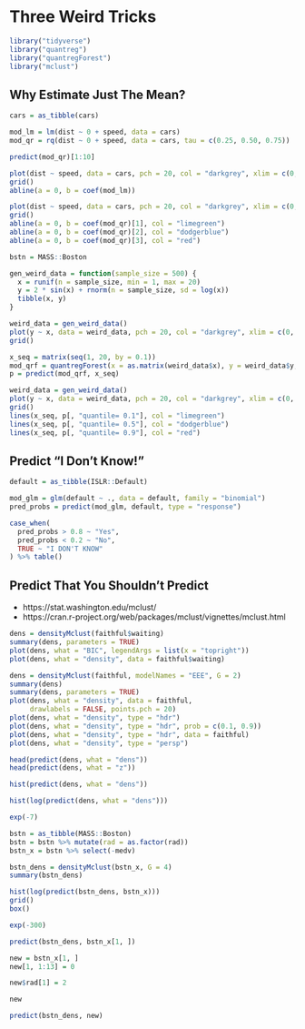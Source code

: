 # Three Weird Tricks

```r
library("tidyverse")
library("quantreg")
library("quantregForest")
library("mclust")
```

## Why Estimate Just The Mean?

```r
cars = as_tibble(cars)
```

```r
mod_lm = lm(dist ~ 0 + speed, data = cars)
mod_qr = rq(dist ~ 0 + speed, data = cars, tau = c(0.25, 0.50, 0.75))
```

```r
predict(mod_qr)[1:10]
```

```r
plot(dist ~ speed, data = cars, pch = 20, col = "darkgrey", xlim = c(0, 30))
grid()
abline(a = 0, b = coef(mod_lm))
```

```r
plot(dist ~ speed, data = cars, pch = 20, col = "darkgrey", xlim = c(0, 30))
grid()
abline(a = 0, b = coef(mod_qr)[1], col = "limegreen")
abline(a = 0, b = coef(mod_qr)[2], col = "dodgerblue")
abline(a = 0, b = coef(mod_qr)[3], col = "red")
```

```r
bstn = MASS::Boston
```


```r
gen_weird_data = function(sample_size = 500) {
  x = runif(n = sample_size, min = 1, max = 20)
  y = 2 * sin(x) + rnorm(n = sample_size, sd = log(x))
  tibble(x, y)
}
```

```r
weird_data = gen_weird_data()
plot(y ~ x, data = weird_data, pch = 20, col = "darkgrey", xlim = c(0, 21))
grid()
```

```r
x_seq = matrix(seq(1, 20, by = 0.1))
mod_qrf = quantregForest(x = as.matrix(weird_data$x), y = weird_data$y, nodesize = 50)
p = predict(mod_qrf, x_seq)
```

```r
weird_data = gen_weird_data()
plot(y ~ x, data = weird_data, pch = 20, col = "darkgrey", xlim = c(0, 21))
grid()
lines(x_seq, p[, "quantile= 0.1"], col = "limegreen")
lines(x_seq, p[, "quantile= 0.5"], col = "dodgerblue")
lines(x_seq, p[, "quantile= 0.9"], col = "red")
```

## Predict "I Don't Know!"

```r
default = as_tibble(ISLR::Default)

mod_glm = glm(default ~ ., data = default, family = "binomial")
pred_probs = predict(mod_glm, default, type = "response")

case_when(
  pred_probs > 0.8 ~ "Yes",
  pred_probs < 0.2 ~ "No",
  TRUE ~ "I DON'T KNOW"
) %>% table()
```

## Predict That You Shouldn't Predict

- https://stat.washington.edu/mclust/
- https://cran.r-project.org/web/packages/mclust/vignettes/mclust.html

```r
dens = densityMclust(faithful$waiting)
summary(dens, parameters = TRUE)
plot(dens, what = "BIC", legendArgs = list(x = "topright"))
plot(dens, what = "density", data = faithful$waiting)
```

```r
dens = densityMclust(faithful, modelNames = "EEE", G = 2)
summary(dens)
summary(dens, parameters = TRUE)
plot(dens, what = "density", data = faithful, 
     drawlabels = FALSE, points.pch = 20)
plot(dens, what = "density", type = "hdr")
plot(dens, what = "density", type = "hdr", prob = c(0.1, 0.9))
plot(dens, what = "density", type = "hdr", data = faithful)
plot(dens, what = "density", type = "persp")
```

```r
head(predict(dens, what = "dens"))
head(predict(dens, what = "z"))
```


```r
hist(predict(dens, what = "dens"))
```


```r
hist(log(predict(dens, what = "dens")))
```

```r
exp(-7)
```

```r
bstn = as_tibble(MASS::Boston)
bstn = bstn %>% mutate(rad = as.factor(rad))
bstn_x = bstn %>% select(-medv)
```

```r
bstn_dens = densityMclust(bstn_x, G = 4)
summary(bstn_dens)
```

```r
hist(log(predict(bstn_dens, bstn_x)))
grid()
box()
```

```r
exp(-300)
```

```r
predict(bstn_dens, bstn_x[1, ])
```

```r
new = bstn_x[1, ]
new[1, 1:13] = 0
```

```r
new$rad[1] = 2
```

```r
new
```

```r
predict(bstn_dens, new)
```
